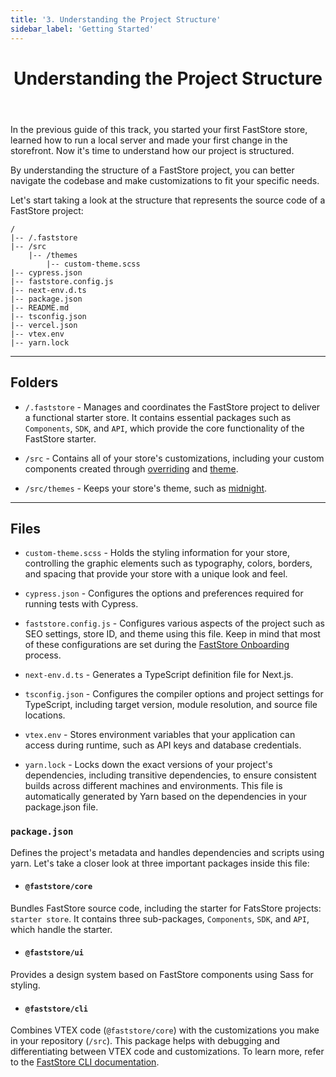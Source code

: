 ```yaml
---
title: '3. Understanding the Project Structure'
sidebar_label: 'Getting Started'
---
```



<header>

# Understanding the Project Structure

</header>

In the previous guide of this track, you started your first FastStore store, learned how to run a local server and made your first change in the storefront. Now it's time to understand how our project is structured.

By understanding the structure of a FastStore project, you can better navigate the codebase and make customizations to fit your specific needs.

Let's start taking a look at the structure that represents the source code of a FastStore project:

  ```
  /
  |-- /.faststore
  |-- /src
      |-- /themes
          |-- custom-theme.scss
  |-- cypress.json
  |-- faststore.config.js
  |-- next-env.d.ts
  |-- package.json
  |-- README.md
  |-- tsconfig.json
  |-- vercel.json
  |-- vtex.env
  |-- yarn.lock

  ```

---

## Folders

- `/.faststore` - Manages and coordinates the FastStore project to deliver a functional starter store. It contains essential packages such as `Components`, `SDK`, and `API`, which provide the core functionality of the FastStore starter.

- `/src` - Contains all of your store's customizations, including your custom components created through [overriding](/docs/building-sections/overriding-components-and-props) and [theme](/docs/themes/overview).
- `/src/themes` - Keeps your store's theme, such as [midnight](/docs/themes/midnight).

---

## Files

- `custom-theme.scss` - Holds the styling information for your store, controlling the graphic elements such as typography, colors, borders, and spacing that provide your store with a unique look and feel.

- `cypress.json` - Configures the options and preferences required for running tests with Cypress.

- `faststore.config.js` - Configures various aspects of the project such as SEO settings, store ID, and theme using this file. Keep in mind that most of these configurations are set during the [FastStore Onboarding](/docs/getting-started/1-faststore-onboarding/overview) process.

- `next-env.d.ts` - Generates a TypeScript definition file for Next.js.

- `tsconfig.json` - Configures the compiler options and project settings for TypeScript, including target version, module resolution, and source file locations.

- `vtex.env` - Stores environment variables that your application can access during runtime, such as API keys and database credentials.

- `yarn.lock` - Locks down the exact versions of your project's dependencies, including transitive dependencies, to ensure consistent builds across different machines and environments. This file is automatically generated by Yarn based on the dependencies in your package.json file.

###  `package.json`
Defines the project's metadata and handles dependencies and scripts using yarn. Let's take a closer look at three important packages inside this file:

- #### `@faststore/core`
Bundles FastStore source code, including the starter for FatsStore projects: `starter store`. It contains three sub-packages, `Components`, `SDK`, and `API`, which handle the starter.

- #### `@faststore/ui`
Provides a design system based on FastStore components using Sass for styling.

- #### `@faststore/cli`
Combines VTEX code (`@faststore/core`) with the customizations you make in your repository (`/src`). This package helps with debugging and differentiating between VTEX code and customizations. To learn more, refer to the [FastStore CLI documentation](/docs/getting-started/4-faststore-cli).
